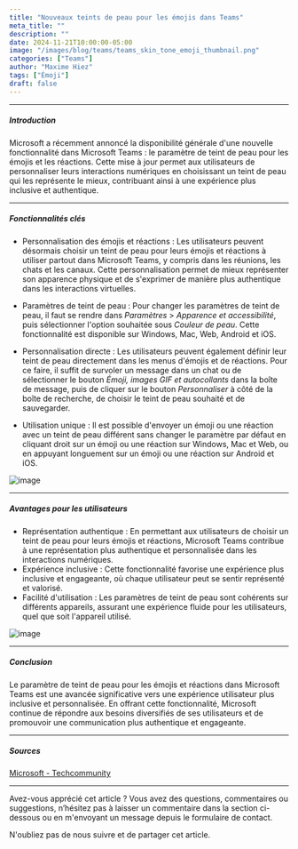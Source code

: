 ```yaml
---
title: "Nouveaux teints de peau pour les émojis dans Teams"
meta_title: ""
description: ""
date: 2024-11-21T10:00:00-05:00
image: "/images/blog/teams/teams_skin_tone_emoji_thumbnail.png"
categories: ["Teams"]
author: "Maxime Hiez"
tags: ["Émoji"]
draft: false
---
```

---

##### Introduction

Microsoft a récemment annoncé la disponibilité générale d'une nouvelle fonctionnalité dans Microsoft Teams : le paramètre de teint de peau pour les émojis et les réactions. Cette mise à jour permet aux utilisateurs de personnaliser leurs interactions numériques en choisissant un teint de peau qui les représente le mieux, contribuant ainsi à une expérience plus inclusive et authentique.

---

##### Fonctionnalités clés

- Personnalisation des émojis et réactions : Les utilisateurs peuvent désormais choisir un teint de peau pour leurs émojis et réactions à utiliser partout dans Microsoft Teams, y compris dans les réunions, les chats et les canaux. Cette personnalisation permet de mieux représenter son apparence physique et de s'exprimer de manière plus authentique dans les interactions virtuelles.

- Paramètres de teint de peau : Pour changer les paramètres de teint de peau, il faut se rendre dans *Paramètres* > *Apparence et accessibilité*, puis sélectionner l'option souhaitée sous *Couleur de peau*. Cette fonctionnalité est disponible sur Windows, Mac, Web, Android et iOS.

- Personnalisation directe : Les utilisateurs peuvent également définir leur teint de peau directement dans les menus d'émojis et de réactions. Pour ce faire, il suffit de survoler un message dans un chat ou de sélectionner le bouton *Émoji, images GIF et autocollants* dans la boîte de message, puis de cliquer sur le bouton *Personnaliser* à côté de la boîte de recherche, de choisir le teint de peau souhaité et de sauvegarder.

- Utilisation unique : Il est possible d'envoyer un émoji ou une réaction avec un teint de peau différent sans changer le paramètre par défaut en cliquant droit sur un émoji ou une réaction sur Windows, Mac et Web, ou en appuyant longuement sur un émoji ou une réaction sur Android et iOS.


![image](/images/blog/teams/teams_skin_tone_emoji_001.png)

---

##### Avantages pour les utilisateurs

- Représentation authentique : En permettant aux utilisateurs de choisir un teint de peau pour leurs émojis et réactions, Microsoft Teams contribue à une représentation plus authentique et personnalisée dans les interactions numériques.
- Expérience inclusive : Cette fonctionnalité favorise une expérience plus inclusive et engageante, où chaque utilisateur peut se sentir représenté et valorisé.
- Facilité d'utilisation : Les paramètres de teint de peau sont cohérents sur différents appareils, assurant une expérience fluide pour les utilisateurs, quel que soit l'appareil utilisé.

![image](/images/blog/teams/teams_skin_tone_emoji_002.png)

---

##### Conclusion

Le paramètre de teint de peau pour les émojis et réactions dans Microsoft Teams est une avancée significative vers une expérience utilisateur plus inclusive et personnalisée. En offrant cette fonctionnalité, Microsoft continue de répondre aux besoins diversifiés de ses utilisateurs et de promouvoir une communication plus authentique et engageante.

---

##### Sources
[Microsoft - Techcommunity](https://techcommunity.microsoft.com/blog/microsoft365insiderblog/new-skin-tone-settings-in-microsoft-teams/4261358)

---


Avez-vous apprécié cet article ? Vous avez des questions, commentaires ou suggestions, n’hésitez pas à laisser un commentaire dans la section ci-dessous ou en m'envoyant un message depuis le formulaire de contact.

N'oubliez pas de nous suivre et de partager cet article.